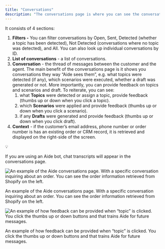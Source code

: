 ```yaml
---
title: "Conversations"
description: "The conversations page is where you can see the conversations Aide has seen"
---
```


It consists of 4 sections:

1. **Filters -** You can filter conversations by Open, Sent, Detected (whether a topic has been detected), Not Detected (conversations where no topic was detected), and All. You can also look up individual conversations by ID.
2. **List of conversations** - a list of conversations.
3. **Conversation** - the thread of messages between the customer and the agent. The main benefit of the conversations page is it shows you conversations they way “Aide sees them”, e.g. what topics were detected (if any), which scenarios were executed, whether a draft was generated or not. More importantly, you can provide feedback on topics and scenarios and draft. To reiterate, you can see:
   1. what **Topics** were detected or assign a topic, provide feedback (thumbs up or down when you click a topic).
   2. which **Scenarios** were applied and provide feedback (thumbs up or down when you click a scenario).
   3. if any **Drafts** were generated and provide feedback (thumbs up or down when you click draft).
4. **Context** - if the customer’s email address, phone number or order number is has an existing order or CRM record, it is retrieved and displayed on the right-side of the screen.

<aside>
💡

If you are using an Aide bot, chat transcripts will appear in the conversations page.

</aside>

![An example of the Aide conversations page. With a specific conversation inquiring about an order. You can see the order information retrieved from Shopify on the left.](/images/image%2037.png)

An example of the Aide conversations page. With a specific conversation inquiring about an order. You can see the order information retrieved from Shopify on the left.

![An example of how feedback can be provided when “topic” is clicked. You click the thumbs up or down buttons and that trains Aide for future messages.](/images/image%2038.png)

An example of how feedback can be provided when “topic” is clicked. You click the thumbs up or down buttons and that trains Aide for future messages.
